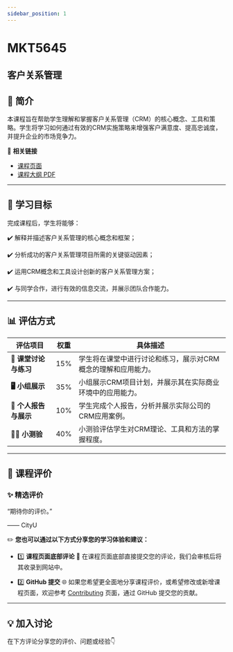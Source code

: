 ```yaml
---
sidebar_position: 1
---
```


# MKT5645
## 客户关系管理

## **📘 简介**
本课程旨在帮助学生理解和掌握客户关系管理（CRM）的核心概念、工具和策略。学生将学习如何通过有效的CRM实施策略来增强客户满意度、提高忠诚度，并提升企业的市场竞争力。

🔗 **相关链接**
- [课程页面](https://www.cityu.edu.hk/catalogue/pg/202425/course/MKT5645.htm)
- [课程大纲 PDF](https://www.cityu.edu.hk/catalogue/pg/202425/course/MKT5645.pdf)

---

## **🎯 学习目标**

完成课程后，学生将能够：

✔️ 解释并描述客户关系管理的核心概念和框架；

✔️ 分析成功的客户关系管理项目所需的关键驱动因素；

✔️ 运用CRM概念和工具设计创新的客户关系管理方案；

✔️ 与同学合作，进行有效的信息交流，并展示团队合作能力。

---

## **📊 评估方式**

| **评估项目**          | **权重** | **具体描述**                                                                                       |
|----------------------|---------|---------------------------------------------------------------------------------------------------|
| **📝 课堂讨论与练习** | 15%     | 学生将在课堂中进行讨论和练习，展示对CRM概念的理解和应用能力。                                     |
| **🖥️ 小组展示**      | 35%     | 小组展示CRM项目计划，并展示其在实际商业环境中的应用能力。                                         |
| **📄 个人报告与展示** | 10%     | 学生完成个人报告，分析并展示实际公司的CRM应用案例。                                               |
| **🧑‍💻 小测验**       | 40%     | 小测验评估学生对CRM理论、工具和方法的掌握程度。                                                     |

---

## **💬 课程评价**

### ✨ **精选评价**
<div className={commentStyles.commentBox}>
    <p className={commentStyles.commentText}>
        “期待你的评价。”
    </p>
    <p className={commentStyles.commentAuthor}>—— CityU</p>
</div>

✏️ **您也可以通过以下方式分享您的学习体验和建议：**

- 1️⃣ **课程页面底部评论**
💬 在课程页面底部直接提交您的评论，我们会审核后将其收录到网站中。

- 2️⃣ **GitHub 提交**
🌐 如果您希望更全面地分享课程评价，或希望修改或新增课程页面，欢迎参考 [Contributing](https://penjc.github.io/cityU-navigator/contributing) 页面，通过 GitHub 提交您的贡献。

---

## **💡 加入讨论**

在下方评论分享您的评价、问题或经验👇
<Utterances />